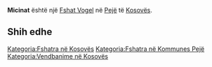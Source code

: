 {{Fshat në Kosovës
 | Emri                = Micinat
| sqi_V_name = Nedzhinat
| sqi_V_FULL_NAME_RO = Nedzhinat
| sqi_V_FULL_NAME_ND_RO = Nedzhinat
| sqi_V_SORT_NAME_RG = NEDZHINAT
| sqi_V_FULL_NAME_RG = Nedzhinat
| sqi_V_FULL_NAME_ND_RG = Nedzhinat
| srp_N_name = Micinat
| srp_N_FULL_NAME_RO = Micinat
| srp_N_FULL_NAME_ND_RO = Micinat
| srp_N_SORT_NAME_RG = MICINAT
| srp_N_FULL_NAME_RG = Micinat
| srp_N_FULL_NAME_ND_RG = Micinat
| std_V_name = NedŹinat
| std_V_FULL_NAME_RO = NedŹinat
| std_V_FULL_NAME_ND_RO = NedZinat
| std_V_SORT_NAME_RG = NEDZINAT
| std_V_FULL_NAME_RG = NedŹinat
| std_V_FULL_NAME_ND_RG = NedZinat

 | Emri (Rasa dhanore) = 
 | Figura              = 
 | Shteti              = Kosovo
 | Komuna              = Pejë
 | Kodi postar         = 
 | Sipërfaqja          = 

 | Popullsia           = 

 | Regj. i popullsisë  = 
 | Dend. e popullsisë  = 
 | Faqja zyrtare       = 
 <!--- Koordinatat ----> 
 | Gjerësia            = 42.6956
 | Gjatësia            = 20.111724
 | Lartësia            = 
}}
'''Micinat''' është një [[Fshat Vogel]] në [[Pejë]] të [[Kosovës]].

<!-- == Gjeografia == -->
<!-- == Historia == -->
<!-- == Demografia == -->
== Shih edhe ==
{{Komuna Pejë}}
{{Kosovo-Administrata-Cung}}

[[Kategoria:Fshatra në Kosovës]]
[[Kategoria:Fshatra në Kommunes Pejë]]
[[Kategoria:Vendbanime në Kosovës]]